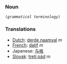 ===Noun===
 (''grammatical terminology'')

===Translations===
*[[Dutch]]: [[derde naamval]] ''m''
*[[French]]: [[datif]] ''m''
*Japanese: [[与格]]
*[[Slovak]]: [[tretí pád]] ''m''